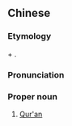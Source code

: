 {{also|可兰经}}
==Chinese==
{{zh-forms|s=可兰经|type=21|alt=古蘭經}}

===Etymology===
{{bor|zh|ar|الْقُرْآن}} + {{zh-m|經|scripture}}.

===Pronunciation===
{{zh-pron
|m=Kělánjīng
|c=ho2 laan4 ging1
|h=pfs=Khó-làn-kîn
|mn=Khó͘-lân-keng
|cat=pn
}}

===Proper noun===
{{zh-proper noun}}

# [[Qur'an]] {{gloss|the Islamic holy book}}

{{zh-cat|Islam}}